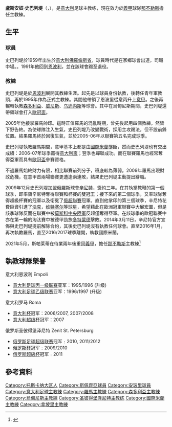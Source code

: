 {{Refimprove|time=2021-05-29}}
{{noteTA
|G1=足球|G2=意甲|G3=俄超|G4=uefa
|T=zh-hans:卢西亚诺·斯帕莱蒂; zh-hk:盧斯安奴·史巴列堤;zh-tw:盧西亞諾·斯帕萊蒂;
|1=zh-hans:斯帕莱蒂;zh-hk:史巴列堤;zh-tw:斯帕萊蒂;
|2=zh-hans:卢西亚诺;zh-hk:盧斯安奴;zh-tw:盧西亞諾;
|3=zh-hans:浩克;zh-hk:侯克;zh-tw:浩克;
|4=zh-hans:维特塞尔;zh-hk:韋素;
|5=zh-hans:斯佩齐亚;zh-hk:史柏斯亞;zh-tw:斯佩齊亞;
}}
{{Infobox football biography
| name           = 盧斯安奴·史巴列堤 <br />''Luciano Spalletti''
| image          = Luciano Spalletti Inter.jpg
| image_size     = 250px
| fullname       = Luciano Spalletti
| birth_date     = {{birth date and age|df=yes|1959|3|7}}
| birth_place    = {{ITA}}[[切塔尔多|切塔尔多]]
| height         = {{height|m=1.80}}
| currentclub    = [[那不勒斯足球俱乐部|那不勒斯]] (主教練)
| years1         = 1978–1986 
| clubs1         = [[恩特拉足球會|恩特拉]]   
| caps1          = 27  
| goals1         = 2
| years2         = 1986–1990 
| clubs2         = [[斯佩齊亞足球俱樂部|斯佩齊亞]]        
| caps2          = 120 
| goals2         = 7
| years3         = 1990–1991 
| clubs3         = {{le|埃斯佩里亚维亚雷焦足球俱乐部|F.C. Esperia Viareggio|维亚雷焦}}
| caps3          = 29  
| goals3         = 1
| years4         = 1991–1993 
| clubs4         = [[恩波利足球俱乐部|恩波利]]               
| caps4          = 60  
| goals4         = 3
| totalcaps      = 236
| totalgoals     = 13
| manageryears1  = 1995–1998 
| managerclubs1  = [[恩波利足球俱乐部|恩波利]]
| manageryears2  = 1998–1999 
| managerclubs2  = [[桑普多利亚足球俱乐部|桑普多利亚]]
| manageryears3  = 1999–2000 
| managerclubs3  = [[威尼斯足球俱乐部|威尼斯]]
| manageryears4  = 2000–2001 
| managerclubs4  = [[乌迪内斯足球俱乐部|乌迪内斯]]
| manageryears5  = 2001–2002 
| managerclubs5  = [[安科纳足球俱乐部|安科纳]]
| manageryears6  = 2002–2005 
| managerclubs6  = [[乌迪内斯足球俱乐部|乌迪内斯]]
| manageryears7  = 2005–2009 
| managerclubs7  = [[羅馬體育俱樂部|羅馬]]
| manageryears8  = 2009–2014
| managerclubs8  = [[圣彼得堡泽尼特足球俱乐部|泽尼特]]
| manageryears9  = 2016–2017
| managerclubs9  = [[羅馬體育俱樂部|羅馬]]
| manageryears10  = 2017–2019
| managerclubs10  = [[國際米蘭|國際米蘭]]
| manageryears11  = 2021–
| managerclubs11  = [[那不勒斯足球俱乐部|那不勒斯]]
}}

'''盧斯安奴·史巴列堤'''（{{lang-it|Luciano Spalletti}}，{{bd|1959年|3月7日|catidx=Spalletti, Luciano}}），是[[意大利|意大利]]足球主教练，現在效力於[[意大利足球甲級聯賽|義甲]]球隊[[那不勒斯足球俱乐部|那不勒斯]]擔任主教練。

==生平==
===球員===
史巴列堤於1959年出生於[[意大利|意大利]][[佛羅倫斯省|佛羅倫斯省]]，球員時代是在家鄉球會出道，司職中場。{{fact|而真正踏上職業生涯的則是在1985年加盟當時屬[[意丙|意丙]]的[[恩波利足球俱乐部|恩波利]]，擔任過隊長}}。1991年他回到[[恩波利足球俱乐部|恩波利]]，並在該球會踢至退役。

===教練===
史巴列堤是於[[恩波利足球俱乐部|恩波利]]展開其教練生涯。起先是以球員身份執教，後轉任青年軍教頭，再於1995年作為正式主教練。其間他帶領了恩波里從意丙升上[[意甲|意甲]]。之後再輾轉執教[[森多利亞|森多利亞]]、[[威尼斯足球俱樂部|威尼斯]]、[[乌迪内斯足球俱乐部|乌迪内斯]]等球會。其中在烏甸尼斯期間，史巴列堤還帶領球會打入[[歐冠盃|歐冠盃]]。

2005年他接掌羅馬帥印。這時正值羅馬的混亂時期，曾先後起用四個教練，然皆下野告終。為使球隊注入生氣，史巴列堤乃改變戰術，採用主攻踢法，但不設前鋒位置。結果羅馬終於回復生氣，並於2005-06年以聯賽第五名完成球季。

史巴列堤執教羅馬期間，意甲基本上都是由[[國際米蘭|國際米蘭]]壟斷，然而史巴列堤也有交出成績：2006-07年球季贏得[[意大利盃|意大利盃]]；翌季也蟬聯成功。而在聯賽羅馬也經常奪得亞軍而具有[[歐冠盃|歐冠盃]]參賽資格。

不過羅馬始終財力有限，相比聯賽前列分子，班底較為薄弱。2009年羅馬出現財政危機，在意甲首兩場聯賽更遭逢兩連敗，結果史巴列堤主動提出辭職。

2009年12月史巴列堤加盟俄羅斯球會[[辛尼特|辛尼特]]，簽約三年。在其執掌教鞭的第一個球季，即率領辛尼特奪得聯賽和杯賽的雙冠王；接下來的第二個球季，又率球隊奪得超級杯賽的冠軍以及衛冕了[[俄羅斯足球超級聯賽|俄超聯賽]]冠軍。直到他掌印的第三個球季，辛尼特花費巨資引進了[[浩克_(足球运动员)|浩克]]，[[阿克塞尔·维特塞尔|维特塞尔]]等球星，希望藉此在歐洲冠軍聯賽中大展宏圖，但是該季球隊反而在聯賽中被[[莫斯科中央陸軍|莫斯科中央陸軍]]反超僅奪得亞軍。在該球季的歐冠聯賽中亦在第一輪的淘汰賽中被德甲勁旅[[多特蒙德足球俱樂部|多特蒙德]]擊敗。2014年3月11日，辛尼特官方宣佈與史巴列堤提前解除合約，其後史巴列堤沒有執教任何球會。直至2016年1月，再次執教羅馬，直至2016/2017球季離開，執教國際米蘭。

2021年5月，斯帕莱蒂在待業兩年後重回[[意大利足球甲級聯賽|義甲]]，擔任[[那不勒斯足球俱乐部|那不勒斯]]主教練<ref>{{cite web|url=https://sport.sky.it/calcio/serie-a/2021/05/29/napoli-spalletti-come-giochera|title=Napoli, Luciano Spalletti garanzia Champions e le mosse di calciomercato|website=Sky Sport|date=2021-05-29|access-date=2021-05-29|archive-date=2021-06-03|archive-url=https://web.archive.org/web/20210603053409/https://sport.sky.it/calcio/serie-a/2021/05/29/napoli-spalletti-come-giochera|dead-url=no}}</ref>

== 執教球隊榮譽 ==
;意大利恩波利 Empoli
*[[意大利足球丙一级联赛|意大利足球丙一级联赛]]亚军：1995/1996 (升级)
*[[意大利足球乙级联赛|意大利足球乙级联赛]]亚军：1996/1997 (升级)
;意大利罗马 Roma
*[[意大利杯|意大利杯]]冠军：2006/2007, 2007/2008
*[[意大利超级杯|意大利超级杯]]冠军：2007
;俄罗斯圣彼得堡泽尼特 Zenit St. Petersburg
*[[俄罗斯足球超级联赛|俄罗斯足球超级联赛]]冠军﹕2010, 2011/2012
*[[俄罗斯杯|俄罗斯杯]]冠军﹕2009/2010
*[[俄罗斯超級杯|俄罗斯超級杯]]冠军﹕2011

==參考資料==
{{Reflist}}
{{拿玻里球員名單}}
{{意甲最佳主教练}}
{{DEFAULTSORT:Spalletti, Luciano}}
[[Category:托斯卡纳大区人|Category:托斯卡纳大区人]]
[[Category:斯佩齊亞球員|Category:斯佩齊亞球員]]
[[Category:安玻里球員|Category:安玻里球員]]
[[Category:意大利足球主教練|Category:意大利足球主教練]]
[[Category:羅馬主教練|Category:羅馬主教練]]
[[Category:森多利亞主教練|Category:森多利亞主教練]]
[[Category:烏甸尼斯主教練|Category:烏甸尼斯主教練]]
[[Category:圣彼得堡泽尼特主教练|Category:圣彼得堡泽尼特主教练]]
[[Category:國際米蘭主教練|Category:國際米蘭主教練]]
[[Category:拿坡里主教練|Category:拿坡里主教練]]